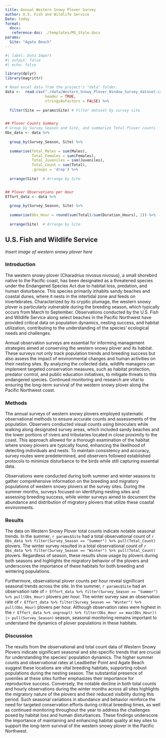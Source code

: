 ```yaml
---
title: Annual Western Snowy Plover Survey
author: U.S. Fish and Wildlife Service
Date: today
format: 
  docx:
   reference-doc: ./templates/MS_Style.docx
params:
  Site: "Agate Beach"
---
```


```r
#| label: Data Import
#| output: false
#| echo: false

library(dplyr)
library(magrittr)

# Read excel data from the project's "data" folder. 
data <-  read.csv("./data/Western_Snowy_Plover_Window_Survey_dataset.csv",
                  header = TRUE,
                  stringsAsFactors = FALSE) %>% 
  
  filter(Site == params$Site) # Filter dataset by survey site


## Plover Counts Summary
# Group by Survey Season and Site, and summarize Total Plover counts
Obs_data <- data %>%
  
  group_by(Survey_Season, Site) %>%
  
  summarise(Total_Males = sum(Males),
            Total_Females = sum(Females),
            Total_Juveniles = sum(Juveniles),
            Total_Count = sum(Total),
            .groups = 'drop') %>%
  
  arrange(Site)  # Arrange by Site


## Plover Observations per Hour
Effort_data <- data %>%
  
  group_by(Survey_Season, Site) %>%
  
  summarise(Obs_Hour = round(sum(Total)/sum(Duration_Hours), 2)) %>%
  
  arrange(Site)  # Arrange by Site
```


## U.S. Fish and Wildlife Service

*Insert image of western snowy plover here*

### Introduction

The western snowy plover (Charadrius nivosus nivosus), a small shorebird native to the Pacific coast, has been designated as a threatened species under the Endangered Species Act due to habitat loss, predation, and human disturbance. This species primarily inhabits sandy beaches and coastal dunes, where it nests in the intertidal zone and feeds on invertebrates. Characterized by its cryptic plumage, the western snowy plover is particularly vulnerable during the breeding season, which typically occurs from March to September. Observations conducted by the U.S. Fish and Wildlife Service along select beaches in the Pacific Northwest have provided critical data on population dynamics, nesting success, and habitat utilization, contributing to the understanding of the species' ecological needs and challenges.

Annual observation surveys are essential for informing management strategies aimed at conserving the western snowy plover and its habitat. These surveys not only track population trends and breeding success but also assess the impact of environmental changes and human activities on their nesting sites. By analyzing the collected data, wildlife managers can implement targeted conservation measures, such as habitat protection, predator control, and public education initiatives, to mitigate threats to this endangered species. Continued monitoring and research are vital to ensuring the long-term survival of the western snowy plover along the Pacific Northwest coast.

### Methods

The annual surveys of western snowy plovers employed systematic observational methods to ensure accurate counts and assessments of the population. Observers conducted visual counts using binoculars while walking along designated survey areas, which included sandy beaches and the lower portions of rivers and tributaries located in close proximity to the coast. This approach allowed for a thorough examination of the habitat where snowy plovers are typically found, enhancing the likelihood of detecting individuals and nests. To maintain consistency and accuracy, survey routes were predetermined, and observers followed established protocols to minimize disturbance to the birds while still capturing essential data.

Observations were conducted during both summer and winter seasons to gather comprehensive information on the breeding and migratory populations of western snowy plovers at the survey sites. During the summer months, surveys focused on identifying nesting sites and assessing breeding success, while winter surveys aimed to document the abundance and distribution of migratory plovers that utilize these coastal environments.

### Results

The data on Western Snowy Plover total counts indicate notable seasonal trends. In the summer, `r params$Site` had a total observational count of `r Obs_data %>% filter(Survey_Season == "Summer") %>% pull(Total_Count)` plovers. The winter survey resulted in a total observational count of `r Obs_data %>% filter(Survey_Season == "Winter") %>% pull(Total_Count)` plovers. Regardless of season, these results show usage by plovers during both seasons and highlights the migratory behavior of the plovers and underscores the importance of these habitats for both breeding and wintering populations.

Furthermore, observational plover counts per hour reveal significant seasonal trends across the site. In the summer, `r params$Site` had an observation rate of `r Effort_data %>% filter(Survey_Season == "Summer") %>% pull(Obs_Hour)` plovers per hour. The winter survey saw an observation rate of `r Effort_data %>% filter(Survey_Season == "Winter") %>% pull(Obs_Hour)` plovers per hour. Although observation rates were highest in the `r Effort_data %>% ungroup() %>% filter(Obs_Hour == max(Obs_Hour)) |> pull(Survey_Season)` season, seasonal monitoring remains important to understand the dynamics of plover populations in these habitats.

### Discussion

The results from the observational and total count data of Western Snowy Plovers indicate significant seasonal and site-specific trends that are crucial for understanding the species' population dynamics. The higher summer counts and observational rates at Leadbetter Point and Agate Beach suggest these locations are vital breeding habitats, supporting robust populations during the nesting season. The substantial presence of juveniles at these sites further emphasizes their importance for reproductive success. Conversely, the notable decline in both total counts and hourly observations during the winter months across all sites highlights the migratory nature of the plovers and their reduced visibility during this period. Such seasonal variations in abundance and behavior reinforce the need for targeted conservation efforts during critical breeding times, as well as continued monitoring throughout the year to address the challenges posed by habitat loss and human disturbances. These findings underscore the importance of maintaining and enhancing habitat quality at key sites to support the long-term survival of the western snowy plover in the Pacific Northwest.